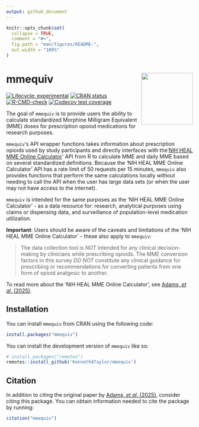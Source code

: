 ```yaml
---
output: github_document
---
```


<!-- README.md is generated from README.Rmd. Please edit that file -->

```r
knitr::opts_chunk$set(
  collapse = TRUE,
  comment = "#>",
  fig.path = "man/figures/README-",
  out.width = "100%"
)
```

# mmequiv <img src="man/figures/logo.png" align="right" height="139"/>

<!-- badges: start -->

[![Lifecycle: experimental](https://img.shields.io/badge/lifecycle-experimental-orange.svg)](https://lifecycle.r-lib.org/articles/stages.html#experimental) [![CRAN status](https://www.r-pkg.org/badges/version/mmequiv)](https://CRAN.R-project.org/package=mmequiv) [![R-CMD-check](https://github.com/KennethATaylor/mmequiv/actions/workflows/R-CMD-check.yaml/badge.svg)](https://github.com/KennethATaylor/mmequiv/actions/workflows/R-CMD-check.yaml)
[![Codecov test coverage](https://codecov.io/gh/KennethATaylor/mmequiv/graph/badge.svg)](https://app.codecov.io/gh/KennethATaylor/mmequiv)
<!-- badges: end -->

The goal of `mmequiv` is to provide users the ability to calculate standardized Morphine Milligram Equivalent (MME) doses for prescription opoiod medications for research purposes. 

`mmequiv`'s API wrapper functions takes information about prescription opioids used by study participants and directly interfaces with the '[NIH HEAL MME Online Calculator](https://research-mme.wakehealth.edu/)' API from R to calculate MME and daily MME based on several standardized definitions. Because the 'NIH HEAL MME Online Calculator' API has a rate limit of 50 requests per 15 minutes, `mmequiv` also provides functions that perform the same calculations locally without needing to call the API when the user has large data sets (or when the user may not have access to the internet).

`mmequiv` is intended for the same purposes as the 'NIH HEAL MME Online Calculator' - as a data resource for: research, analytical purposes using claims or dispensing data, and surveillance of population-level medication utilization.

**Important**: Users should be aware of the caveats and limitations of the 'NIH HEAL MME Online Calculator' - these also apply to `mmequiv`:

> The data collection tool is *NOT* intended for any clinical decision-making by clinicians while prescribing opioids. The MME conversion factors in this survey *DO NOT* constitute any clinical guidance for prescribing or recommendations for converting patients from one form of opioid analgesic to another.

To read more about the 'NIH HEAL MME Online Calculator', see [Adams, *et al*. (2025)](https://www.doi.org/10.1097/j.pain.0000000000003529).

## Installation

You can install `mmequiv` from CRAN using the following code:
``` r
install.packages("mmequiv")
```

You can install the development version of `mmequiv` like so:

``` r
# install.packages("remotes")
remotes::install_github('KennethATaylor/mmequiv')
```

## Citation

In addition to citing the original paper by [Adams, *et al*. (2025)](https://www.doi.org/10.1097/j.pain.0000000000003529), consider citing this package. You can obtain information needed to cite the package by running:

``` r
citation("mmequiv")
```

